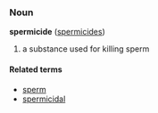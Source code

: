 ===Noun===
'''spermicide''' ([[spermicides]])

# a substance used for killing sperm

====Related terms====
*[[sperm]]
*[[spermicidal]]